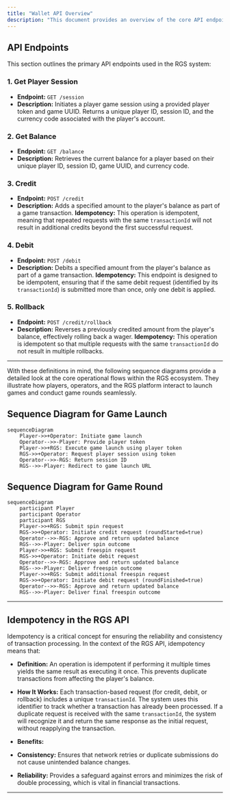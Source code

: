 ```yaml
---
title: "Wallet API Overview"
description: "This document provides an overview of the core API endpoints for the RGS backend. These endpoints manage player sessions, balance retrieval, and transaction operations (credit, debit, and rollback). The concept of idempotency is also explained to ensure reliable transaction processing."
---
```


## API Endpoints

This section outlines the primary API endpoints used in the RGS system:

### 1. Get Player Session
- **Endpoint:** `GET /session`
- **Description:**
Initiates a player game session using a provided player token and game UUID. Returns a unique player ID, session ID, and the currency code associated with the player's account.

### 2. Get Balance
- **Endpoint:** `GET /balance`
- **Description:**
Retrieves the current balance for a player based on their unique player ID, session ID, game UUID, and currency code.

### 3. Credit
- **Endpoint:** `POST /credit`
- **Description:**
Adds a specified amount to the player's balance as part of a game transaction.
**Idempotency:** This operation is idempotent, meaning that repeated requests with the same `transactionId` will not result in additional credits beyond the first successful request.

### 4. Debit
- **Endpoint:** `POST /debit`
- **Description:**
Debits a specified amount from the player's balance as part of a game transaction.
**Idempotency:** This endpoint is designed to be idempotent, ensuring that if the same debit request (identified by its `transactionId`) is submitted more than once, only one debit is applied.

### 5. Rollback
- **Endpoint:** `POST /credit/rollback`
- **Description:**
Reverses a previously credited amount from the player's balance, effectively rolling back a wager.
**Idempotency:** This operation is idempotent so that multiple requests with the same `transactionId` do not result in multiple rollbacks.

---

With these definitions in mind, the following sequence diagrams provide a detailed look at the core operational flows within the RGS ecosystem. They illustrate how players, operators, and the RGS platform interact to launch games and conduct game rounds seamlessly.

## Sequence Diagram for Game Launch

```mermaid
sequenceDiagram
    Player->>+Operator: Initiate game launch
    Operator-->>-Player: Provide player token
    Player->>+RGS: Execute game launch using player token
    RGS->>+Operator: Request player session using token
    Operator-->>-RGS: Return session ID
    RGS-->>-Player: Redirect to game launch URL
```

## Sequence Diagram for Game Round

```mermaid
sequenceDiagram
    participant Player
    participant Operator
    participant RGS
    Player->>+RGS: Submit spin request
    RGS->>+Operator: Initiate credit request (roundStarted=true)
    Operator-->>-RGS: Approve and return updated balance
    RGS-->>-Player: Deliver spin outcome
    Player->>+RGS: Submit freespin request
    RGS->>+Operator: Initiate debit request
    Operator-->>-RGS: Approve and return updated balance
    RGS-->>-Player: Deliver freespin outcome
    Player->>+RGS: Submit additional freespin request
    RGS->>+Operator: Initiate debit request (roundFinished=true)
    Operator-->>-RGS: Approve and return updated balance
    RGS-->>-Player: Deliver final freespin outcome
```

---

## Idempotency in the RGS API

Idempotency is a critical concept for ensuring the reliability and consistency of transaction processing. In the context of the RGS API, idempotency means that:

- **Definition:**
An operation is idempotent if performing it multiple times yields the same result as executing it once. This prevents duplicate transactions from affecting the player's balance.

- **How It Works:**
Each transaction-based request (for credit, debit, or rollback) includes a unique `transactionId`. The system uses this identifier to track whether a transaction has already been processed. If a duplicate request is received with the same `transactionId`, the system will recognize it and return the same response as the initial request, without reapplying the transaction.

- **Benefits:**
- **Consistency:** Ensures that network retries or duplicate submissions do not cause unintended balance changes.
- **Reliability:** Provides a safeguard against errors and minimizes the risk of double processing, which is vital in financial transactions.

---
